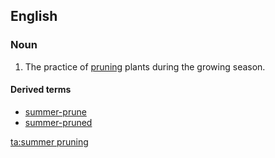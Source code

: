 ==English==
===Noun===
{{en-noun|sg=[[summer]] [[pruning]]|-}}

#The practice of [[prune|pruning]] plants during the growing season.

====Derived terms====
*[[summer-prune]]<!--verb-->
*[[summer-pruned]]<!--adjective-->

[[ta:summer pruning]]